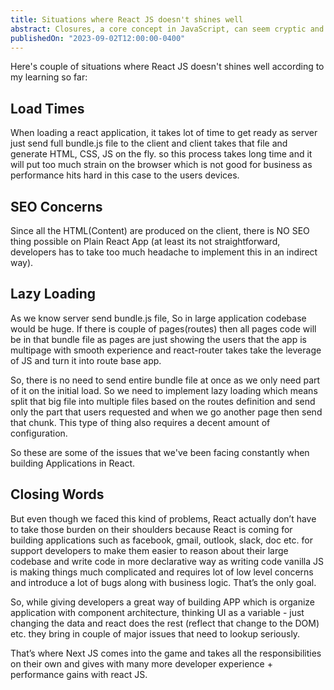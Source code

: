 ```yaml
---
title: Situations where React JS doesn't shines well
abstract: Closures, a core concept in JavaScript, can seem cryptic and challenging to grasp. This post delves into the world of JavaScript closures, unraveling their intricacies and shedding light on their power in managing scope and preserving data across function executions.
publishedOn: "2023-09-02T12:00:00-0400"
---
```


Here's couple of situations where React JS doesn't shines well according to my learning so far:

## Load Times

When loading a react application, it takes lot of time to get ready as server just send full bundle.js file to the client and client takes that file and generate HTML, CSS, JS on the fly. so this process takes long time and it will put too much strain on the browser which is not good for business as performance hits hard in this case to the users devices.

## SEO Concerns

Since all the HTML(Content) are produced on the client, there is NO SEO thing possible on Plain React App (at least its not straightforward, developers has to take too much headache to implement this in an indirect way).

## Lazy Loading

As we know server send bundle.js file, So in large application codebase would be huge. If there is couple of pages(routes) then all pages code will be in that bundle file as pages are just showing the users that the app is multipage with smooth experience and react-router takes take the leverage of JS and turn it into route base app.

So, there is no need to send entire bundle file at once as we only need part of it on the initial load. So we need to implement lazy loading which means split that big file into multiple files based on the routes definition and send only the part that users requested and when we go another page then send that chunk. This type of thing also requires a decent amount of configuration.

So these are some of the issues that we've been facing constantly when building Applications in React.

## Closing Words

But even though we faced this kind of problems, React actually don’t have to take those burden on their shoulders because React is coming for building applications such as facebook, gmail, outlook, slack, doc etc. for support developers to make them easier to reason about their large codebase and write code in more declarative way as writing code vanilla JS is making things much complicated and requires lot of low level concerns and introduce a lot of bugs along with business logic. That’s the only goal.

So, while giving developers a great way of building APP which is organize application with component architecture, thinking UI as a variable - just changing the data and react does the rest (reflect that change to the DOM) etc. they bring in couple of major issues that need to lookup seriously.

That’s where Next JS comes into the game and takes all the responsibilities on their own and gives with many more developer experience + performance gains with react JS.
